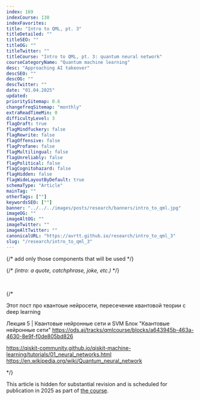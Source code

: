 ```yaml
---
index: 169
indexCourse: 130
indexFavorites:
title: "Intro to QML, pt. 3"
titleDetailed: ""
titleSEO: ""
titleOG: ""
titleTwitter: ""
titleCourse: "Intro to QML, pt. 3: quantum neural network"
courseCategoryName: "Quantum machine learning"
desc: "Approaching AI takeover"
descSEO: ""
descOG: ""
descTwitter: ""
date: "01.04.2025"
updated:
prioritySitemap: 0.6
changefreqSitemap: "monthly"
extraReadTimeMin: 0
difficultyLevel: 3
flagDraft: true
flagMindfuckery: false
flagRewrite: false
flagOffensive: false
flagProfane: false
flagMultilingual: false
flagUnreliably: false
flagPolitical: false
flagCognitohazard: false
flagHidden: false
flagWideLayoutByDefault: true
schemaType: "Article"
mainTag: ""
otherTags: [""]
keywordsSEO: [""]
banner: "../../../images/posts/research/banners/intro_to_qml.jpg"
imageOG: ""
imageAltOG: ""
imageTwitter: ""
imageAltTwitter: ""
canonicalURL: "https://avrtt.github.io/research/intro_to_qml_3"
slug: "/research/intro_to_qml_3"
---
```


{/* add only those components that will be used
*/}


{/* *(intro: a quote, catchphrase, joke, etc.)* */}

<br/>


{/*

Этот пост про квантоые нейросети, пересечение квантовой теории с deep learning

Лекция 5 | Квантовые нейронные сети и SVM
Блок "Квантовые нейронные сети"
https://ods.ai/tracks/qmlcourse/blocks/a643945b-463a-4630-8e9f-f0de805bd826

https://qiskit-community.github.io/qiskit-machine-learning/tutorials/01_neural_networks.html
https://en.wikipedia.org/wiki/Quantum_neural_network

*/}


This article is hidden for substantial revision and is scheduled for publication in 2025 as part of [the course](/course).